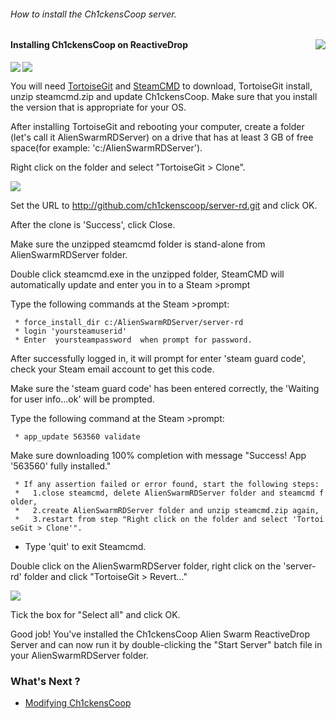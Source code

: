 ======How to install the Ch1ckensCoop server.======

<a href=https://github.com/Ch1ckenscoop/Project-rd><img align=right src=googlecode-home.png /></a>

==== Installing Ch1ckensCoop on ReactiveDrop ====

<a href=http://tortoisegit.org/download><img align=left src=tsvn_logo.png /></a>

<a href=https://github.com/Ch1ckenscoop/Project-rd><img align=center src=https://github.com/ch1ckenscoop/svn-rd/blob/master/wiki/asw_reactivedrop_logo2.jpg /></a>

You will need [http://tortoisegit.org/download TortoiseGit] and [http://media.steampowered.com/installer/steamcmd.zip SteamCMD] to download, TortoiseGit install, unzip steamcmd.zip and update Ch1ckensCoop. Make sure that you install the version that is appropriate for your OS.

After installing TortoiseGit and rebooting your computer, create a folder (let's call it AlienSwarmRDServer) on a drive that has at least 3 GB of free space(for example: 'c:/AlienSwarmRDServer').

Right click on the folder and select "TortoiseGit > Clone". 

<a href=https://github.com/ch1ckenscoop/svn-rd/blob/master/wiki/InstallServer.wiki ><img src=git_clone.png /></a>

Set the URL to [[InstallServer.wiki|http://github.com/ch1ckenscoop/server-rd.git]] and click OK.

After the clone is 'Success', click Close.

Make sure the unzipped steamcmd folder is stand-alone from AlienSwarmRDServer folder.

Double click steamcmd.exe in the unzipped folder, SteamCMD will automatically update and enter you in to a Steam >prompt

Type the following commands at the Steam >prompt:

  * force_install_dir c:/AlienSwarmRDServer/server-rd
  * login 'yoursteamuserid' 
  * Enter  yoursteampassword  when prompt for password. 

After successfully logged in, it will prompt for enter 'steam guard code', check your Steam email account to get this code.

Make sure the 'steam guard code' has been entered correctly, the 'Waiting for user info...ok' will be prompted.

Type the following command at the Steam >prompt:
  
  * app_update 563560 validate

Make sure downloading 100% completion with message "Success! App '563560' fully installed."

  * If any assertion failed or error found, start the following steps:
  *   1.close steamcmd, delete AlienSwarmRDServer folder and steamcmd folder,
  *   2.create AlienSwarmRDServer folder and unzip steamcmd.zip again, 
  *   3.restart from step "Right click on the folder and select 'TortoiseGit > Clone'".

* Type 'quit' to exit Steamcmd.

Double click on the AlienSwarmRDServer folder, right click on the 'server-rd' folder and click "TortoiseGit > Revert..."

<a href=https://github.com/ch1ckenscoop/svn-rd/blob/master/wiki/InstallServer.wiki ><img src=git_revert.png /></a>

Tick the box for "Select all" and click OK.

Good job! You've installed the Ch1ckensCoop Alien Swarm ReactiveDrop Server and 
can now run it by double-clicking the "Start Server" batch file in your AlienSwarmRDServer folder.

===What's Next ?===
* [[Changing_Settings.wiki|Modifying Ch1ckensCoop]]
